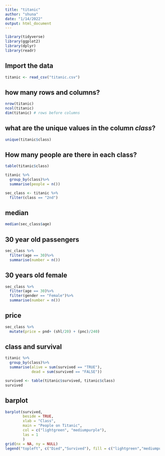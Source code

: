 ```yaml
---
title: "titanic"
author: "shuna"
date: "1/14/2022"
output: html_document
---
```


```r
library(tidyverse)
library(ggplot2)
library(dplyr)
library(readr)
```

## Import the data
```r
titanic <- read_csv("titanic.csv")
```

## how many rows and columns? 

```r
nrow(titanic)
ncol(titanic)
dim(titanic) # rows before columns 
```
## what are the unique values in the column *class*?

```r
unique(titanic$class)
```
## How many people are there in each class?

```r
table(titanic$class)
```

```r
titanic %>%
  group_by(class)%>%
  summarise(people = n())
```

```r
sec_class <- titanic %>%
  filter(class == "2nd")
```

## median 
```r
median(sec_class$age)
```
## 30 year old passengers 
```r
sec_class %>%
  filter(age == 30)%>%
  summarise(number = n())
```

## 30 years old female 
```r
sec_class %>%
  filter(age == 30)%>%
  filter(gender == "Female")%>%
  summarise(number = n())
```
## price
```r
sec_class %>%
  mutate(price = pnd+ (shl/20) + (pnc)/240)
```

## class and survival 
```r
titanic %>%
  group_by(class)%>%
  summarise(alive = sum(survived == "TRUE"),
            dead = sum(survived == "FALSE"))


```
```r
survived <- table(titanic$survived, titanic$class)
survived
```

## barplot
```r

barplot(survived, 
        beside = TRUE, 
        xlab = "Class",
        main = "People on Titanic", 
        col = c("lightgreen", "mediumpurple"),
        las = 1
        )
grid(nx = NA, ny = NULL)
legend("topleft", c("Died","Survived"), fill = c("lightgreen","mediumpurple"))

```


